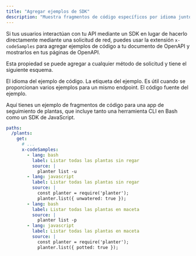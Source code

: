 ```yaml
---
title: "Agregar ejemplos de SDK"
description: "Muestra fragmentos de código específicos por idioma junto a tus endpoints de API para enseñar a los desarrolladores cómo usar tus SDK"
---
```


Si tus usuarios interactúan con tu API mediante un SDK en lugar de hacerlo directamente mediante una solicitud de red, puedes usar la extensión `x-codeSamples` para agregar ejemplos de código a tu documento de OpenAPI y mostrarlos en tus páginas de OpenAPI.

Esta propiedad se puede agregar a cualquier método de solicitud y tiene el siguiente esquema.

<ParamField body="lang" type="string" required>
  El idioma del ejemplo de código.
</ParamField>

<ParamField body="label" type="string">
  La etiqueta del ejemplo. Es útil cuando se proporcionan varios ejemplos para un mismo endpoint.
</ParamField>

<ParamField body="source" type="string" required>
  El código fuente del ejemplo.
</ParamField>

Aquí tienes un ejemplo de fragmentos de código para una app de seguimiento de plantas, que incluye tanto una herramienta CLI en Bash como un SDK de JavaScript.

```yaml
paths:
  /plants:
    get:
      # ...
      x-codeSamples:
        - lang: bash
          label: Listar todas las plantas sin regar
          source: |
            planter list -u
        - lang: javascript
          label: Listar todas las plantas sin regar
          source: |
            const planter = require('planter');
            planter.list({ unwatered: true });
        - lang: bash
          label: Listar todas las plantas en maceta
          source: |
            planter list -p
        - lang: javascript
          label: Listar todas las plantas en maceta
          source: |
            const planter = require('planter');
            planter.list({ potted: true });
```
